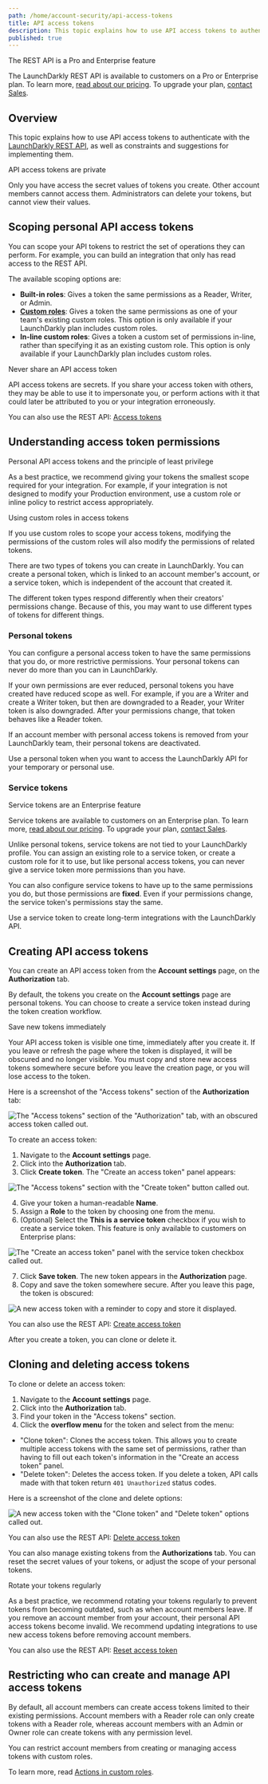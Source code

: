 ```yaml
---
path: /home/account-security/api-access-tokens
title: API access tokens
description: This topic explains how to use API access tokens to authenticate with the LaunchDarkly REST API.
published: true
---
```


<Callout intent="primary">
<CalloutTitle>The REST API is a Pro and Enterprise feature</CalloutTitle>
<CalloutDescription>

The LaunchDarkly REST API is available to customers on a Pro or Enterprise plan. To learn more, [read about our pricing](https://launchdarkly.com/pricing/). To upgrade your plan, [contact Sales](https://launchdarkly.com/contact-sales/).

</CalloutDescription>
</Callout>

## Overview

This topic explains how to use API access tokens to authenticate with the [LaunchDarkly REST API](https://apidocs.launchdarkly.com), as well as constraints and suggestions for implementing them.

<Callout intent="info">
<CalloutTitle>API access tokens are private</CalloutTitle>
<CalloutDescription>

Only you have access the secret values of tokens you create. Other account members cannot access them. Administrators can delete your tokens, but cannot view their values.

</CalloutDescription>
</Callout>

## Scoping personal API access tokens

You can scope your API tokens to restrict the set of operations they can perform. For example, you can build an integration that only has read access to the REST API.

The available scoping options are:

- **Built-in roles**: Gives a token the same permissions as a Reader, Writer, or Admin.
- **[Custom roles](/home/members/custom-roles)**: Gives a token the same permissions as one of your team's existing custom roles. This option is only available if your LaunchDarkly plan includes custom roles.
- **In-line custom roles**: Gives a token a custom set of permissions in-line, rather than specifying it as an existing custom role. This option is only available if your LaunchDarkly plan includes custom roles.

<Callout intent="warning">
<CalloutTitle>Never share an API access token</CalloutTitle>
<CalloutDescription>

API access tokens are secrets. If you share your access token with others, they may be able to use it to impersonate you, or perform actions with it that could later be attributed to you or your integration erroneously.

</CalloutDescription>
</Callout>

<LearnMore>

You can also use the REST API: [Access tokens](https://apidocs.launchdarkly.com/tag/Access-tokens/)

</LearnMore>

## Understanding access token permissions

<Callout intent="info">
<CalloutTitle>Personal API access tokens and the principle of least privilege</CalloutTitle>
<CalloutDescription>

As a best practice, we recommend giving your tokens the smallest scope required for your integration. For example, if your integration is not designed to modify your Production environment, use a custom role or inline policy to restrict access appropriately.

</CalloutDescription>
</Callout>

<Callout intent="warning">
<CalloutTitle>Using custom roles in access tokens</CalloutTitle>
<CalloutDescription>

If you use custom roles to scope your access tokens, modifying the permissions of the custom roles will also modify the permissions of related tokens.

</CalloutDescription>
</Callout>

There are two types of tokens you can create in LaunchDarkly. You can create a personal token, which is linked to an account member's account, or a service token, which is independent of the account that created it.

The different token types respond differently when their creators' permissions change. Because of this, you may want to use different types of tokens for different things.

### Personal tokens

You can configure a personal access token to have the same permissions that you do, or more restrictive permissions. Your personal tokens can never do more than you can in LaunchDarkly.

If your own permissions are ever reduced, personal tokens you have created have reduced scope as well. For example, if you are a Writer and create a Writer token, but then are downgraded to a Reader, your Writer token is also downgraded. After your permissions change, that token behaves like a Reader token.

If an account member with personal access tokens is removed from your LaunchDarkly team, their personal tokens are deactivated.

Use a personal token when you want to access the LaunchDarkly API for your temporary or personal use.

### Service tokens

<Callout intent="primary">
<CalloutTitle>Service tokens are an Enterprise feature</CalloutTitle>
<CalloutDescription>

Service tokens are available to customers on an Enterprise plan. To learn more, [read about our pricing](https://launchdarkly.com/pricing/). To upgrade your plan, [contact Sales](https://launchdarkly.com/contact-sales/).

</CalloutDescription>
</Callout>

Unlike personal tokens, service tokens are not tied to your LaunchDarkly profile. You can assign an existing role to a service token, or create a custom role for it to use, but like personal access tokens, you can never give a service token more permissions than you have.

You can also configure service tokens to have up to the same permissions you do, but those permissions are **fixed**. Even if your permissions change, the service token's permissions stay the same.

Use a service token to create long-term integrations with the LaunchDarkly API.

## Creating API access tokens

You can create an API access token from the **Account settings** page, on the **Authorization** tab.

By default, the tokens you create on the **Account settings** page are personal tokens. You can choose to create a service token instead during the token creation workflow.

<Callout intent="alert">
<CalloutTitle>Save new tokens immediately</CalloutTitle>
<CalloutDescription>

Your API access token is visible one time, immediately after you create it. If you leave or refresh the page where the token is displayed, it will be obscured and no longer visible. You must copy and store new access tokens somewhere secure before you leave the creation page, or you will lose access to the token.

</CalloutDescription>
</Callout>

Here is a screenshot of the "Access tokens" section of the **Authorization** tab:

![The "Access tokens" section of the "Authorization" tab, with an obscured access token called out.](settings-access-tokens-obscured-callout.png)

To create an access token:

1. Navigate to the **Account settings** page.
2. Click into the **Authorization** tab.
3. Click **Create token**. The "Create an access token" panel appears:

![The "Access tokens" section with the "Create token" button called out.](settings-access-tokens-create-callout.png)

4. Give your token a human-readable **Name**.
5. Assign a **Role** to the token by choosing one from the menu.
6. (Optional) Select the **This is a service token** checkbox if you wish to create a service token. This feature is only available to customers on Enterprise plans:

![The "Create an access token" panel with the service token checkbox called out.](settings-access-tokens-service-checkbox-callout.png)

7. Click **Save token**. The new token appears in the **Authorization** page.
8. Copy and save the token somewhere secure. After you leave this page, the token is obscured:

![A new access token with a reminder to copy and store it displayed.](settings-access-tokens-notification.png)

<LearnMore>

You can also use the REST API: [Create access token](https://apidocs.launchdarkly.com/tag/Access-tokens#operation/postToken)

</LearnMore>

After you create a token, you can clone or delete it.

## Cloning and deleting access tokens

To clone or delete an access token:

1. Navigate to the **Account settings** page.
2. Click into the **Authorization** tab.
3. Find your token in the "Access tokens" section.
4. Click the **overflow menu** for the token and select from the menu:

  * "Clone token": Clones the access token. This allows you to create multiple access tokens with the same set of permissions, rather than having to fill out each token's information in the "Create an access token" panel.
  * "Delete token": Deletes the access token. If you delete a token, API calls made with that token return `401 Unauthorized` status codes.

Here is a screenshot of the clone and delete options:

![A new access token with the "Clone token" and "Delete token" options called out.](settings-access-tokens-clone-delete-callout.png)

<LearnMore>

You can also use the REST API: [Delete access token](https://apidocs.launchdarkly.com/tag/Access-tokens#operation/deleteToken)

</LearnMore>

You can also manage existing tokens from the **Authorizations** tab. You can reset the secret values of your tokens, or adjust the scope of your personal tokens.

<Callout intent="alert">
<CalloutTitle>Rotate your tokens regularly</CalloutTitle>
<CalloutDescription>

As a best practice, we recommend rotating your tokens regularly to prevent tokens from becoming outdated, such as when account members leave. If you remove an account member from your account, their personal API access tokens become invalid. We recommend updating integrations to use new access tokens before removing account members.

</CalloutDescription>
</Callout>

<LearnMore>

You can also use the REST API: [Reset access token](https://apidocs.launchdarkly.com/tag/Access-tokens#operation/resetToken)

</LearnMore>

## Restricting who can create and manage API access tokens

By default, all account members can create access tokens limited to their existing permissions. Account members with a Reader role can only create tokens with a Reader role, whereas account members with an Admin or Owner role can create tokens with any permission level.

You can restrict account members from creating or managing access tokens with custom roles.

To learn more, read [Actions in custom roles](/home/members/role-actions).

